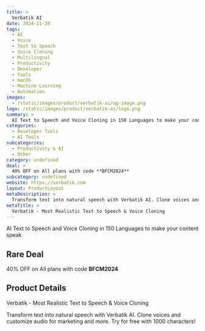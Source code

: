 ```yaml
---
title: >
  Verbatik AI
date: 2024-11-20
tags:
  - AI
  - Voice
  - Text to Speech
  - Voice Cloning
  - Multilingual
  - Productivity
  - Developer
  - Tools
  - macOS
  - Machine Learning
  - Automation
images:
  - /static/images/product/verbatik-ai/og-image.png
logo: /static/images/product/verbatik-ai/logo.png
summary: >
  AI Text to Speech and Voice Cloning in 150 Languages to make your content speak
categories:
  - Developer Tools
  - AI Tools
subcategories:
  - Productivity & AI
  - Other
category: undefined
deal: >
  40% OFF on All plans with code **BFCM2024**
subcategory: undefined
website: https://verbatik.com
layout: ProductLayout
metaDescription: >
  Transform text into natural speech with Verbatik AI. Clone voices and customize audio for marketing and more. Try for free with 1000 characters!
metaTitle: >
  Verbatik - Most Realistic Text to Speech & Voice Cloning
---
```

AI Text to Speech and Voice Cloning in 150 Languages to make your content speak

## Rare Deal

40% OFF on All plans with code **BFCM2024**

## Product Details
Verbatik - Most Realistic Text to Speech & Voice Cloning

Transform text into natural speech with Verbatik AI. Clone voices and customize audio for marketing and more. Try for free with 1000 characters!

